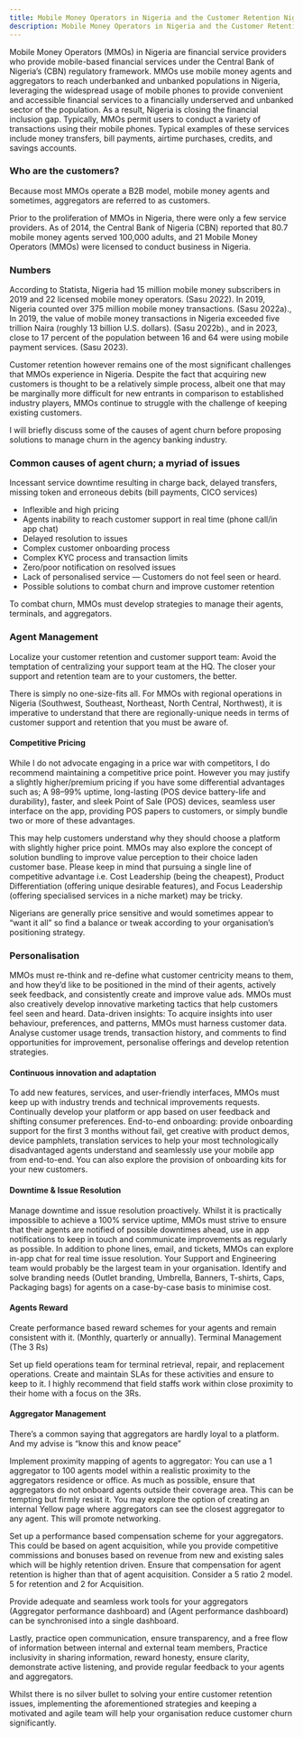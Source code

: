 ```yaml
---
title: Mobile Money Operators in Nigeria and the Customer Retention Nightmare.
description: Mobile Money Operators in Nigeria and the Customer Retention Nightmare.
---
```



Mobile Money Operators (MMOs) in Nigeria are financial service providers who provide mobile-based financial services under the Central Bank of Nigeria’s (CBN) regulatory framework. MMOs use mobile money agents and aggregators to reach underbanked and unbanked populations in Nigeria, leveraging the widespread usage of mobile phones to provide convenient and accessible financial services to a financially underserved and unbanked sector of the population. As a result, Nigeria is closing the financial inclusion gap. Typically, MMOs permit users to conduct a variety of transactions using their mobile phones. Typical examples of these services include money transfers, bill payments, airtime purchases, credits, and savings accounts.

### Who are the customers?

Because most MMOs operate a B2B model, mobile money agents and sometimes, aggregators are referred to as customers.

Prior to the proliferation of MMOs in Nigeria, there were only a few service providers. As of 2014, the Central Bank of Nigeria (CBN) reported that 80.7 mobile money agents served 100,000 adults, and 21 Mobile Money Operators (MMOs) were licensed to conduct business in Nigeria.

### Numbers

According to Statista, Nigeria had 15 million mobile money subscribers in 2019 and 22 licensed mobile money operators. (Sasu 2022). In 2019, Nigeria counted over 375 million mobile money transactions. (Sasu 2022a)., In 2019, the value of mobile money transactions in Nigeria exceeded five trillion Naira (roughly 13 billion U.S. dollars). (Sasu 2022b)., and in 2023, close to 17 percent of the population between 16 and 64 were using mobile payment services. (Sasu 2023).

Customer retention however remains one of the most significant challenges that MMOs experience in Nigeria. Despite the fact that acquiring new customers is thought to be a relatively simple process, albeit one that may be marginally more difficult for new entrants in comparison to established industry players, MMOs continue to struggle with the challenge of keeping existing customers.

I will briefly discuss some of the causes of agent churn before proposing solutions to manage churn in the agency banking industry.

### Common causes of agent churn; a myriad of issues

Incessant service downtime resulting in charge back, delayed transfers, missing token and erroneous debits (bill payments, CICO services)

- Inflexible and high pricing
- Agents inability to reach customer support in real time (phone call/in app chat)
- Delayed resolution to issues
- Complex customer onboarding process
- Complex KYC process and transaction limits
- Zero/poor notification on resolved issues
- Lack of personalised service — Customers do not feel seen or heard.
- Possible solutions to combat churn and improve customer retention

To combat churn, MMOs must develop strategies to manage their agents, terminals, and aggregators.

### Agent Management

Localize your customer retention and customer support team: Avoid the temptation of centralizing your support team at the HQ. The closer your support and retention team are to your customers, the better.

There is simply no one-size-fits all. For MMOs with regional operations in Nigeria (Southwest, Southeast, Northeast, North Central, Northwest), it is imperative to understand that there are regionally-unique needs in terms of customer support and retention that you must be aware of.

#### Competitive Pricing

While I do not advocate engaging in a price war with competitors, I do recommend maintaining a competitive price point. However you may justify a slightly higher/premium pricing if you have some differential advantages such as; A 98–99% uptime, long-lasting (POS device battery-life and durability), faster, and sleek Point of Sale (POS) devices, seamless user interface on the app, providing POS papers to customers, or simply bundle two or more of these advantages.

This may help customers understand why they should choose a platform with slightly higher price point. MMOs may also explore the concept of solution bundling to improve value perception to their choice laden customer base. Please keep in mind that pursuing a single line of competitive advantage i.e. Cost Leadership (being the cheapest), Product Differentiation (offering unique desirable features), and Focus Leadership (offering specialised services in a niche market) may be tricky.

Nigerians are generally price sensitive and would sometimes appear to “want it all” so find a balance or tweak according to your organisation’s positioning strategy.

### Personalisation

MMOs must re-think and re-define what customer centricity means to them, and how they’d like to be positioned in the mind of their agents, actively seek feedback, and consistently create and improve value ads. MMOs must also creatively develop innovative marketing tactics that help customers feel seen and heard.
Data-driven insights: To acquire insights into user behaviour, preferences, and patterns, MMOs must harness customer data. Analyse customer usage trends, transaction history, and comments to find opportunities for improvement, personalise offerings and develop retention strategies.

#### Continuous innovation and adaptation

To add new features, services, and user-friendly interfaces, MMOs must keep up with industry trends and technical improvements requests. Continually develop your platform or app based on user feedback and shifting consumer preferences.
End-to-end onboarding: provide onboarding support for the first 3 months without fail, get creative with product demos, device pamphlets, translation services to help your most technologically disadvantaged agents understand and seamlessly use your mobile app from end-to-end. You can also explore the provision of onboarding kits for your new customers.

#### Downtime & Issue Resolution

Manage downtime and issue resolution proactively. Whilst it is practically impossible to achieve a 100% service uptime, MMOs must strive to ensure that their agents are notified of possible downtimes ahead, use in app notifications to keep in touch and communicate improvements as regularly as possible. In addition to phone lines, email, and tickets, MMOs can explore in-app chat for real time issue resolution. Your Support and Engineering team would probably be the largest team in your organisation.
Identify and solve branding needs (Outlet branding, Umbrella, Banners, T-shirts, Caps, Packaging bags) for agents on a case-by-case basis to minimise cost.

#### Agents Reward

Create performance based reward schemes for your agents and remain consistent with it. (Monthly, quarterly or annually).
Terminal Management (The 3 Rs)

Set up field operations team for terminal retrieval, repair, and replacement operations. Create and maintain SLAs for these activities and ensure to keep to it. I highly recommend that field staffs work within close proximity to their home with a focus on the 3Rs.

#### Aggregator Management

There’s a common saying that aggregators are hardly loyal to a platform. And my advise is “know this and know peace”

Implement proximity mapping of agents to aggregator: You can use a 1 aggregator to 100 agents model within a realistic proximity to the aggregators residence or office. As much as possible, ensure that aggregators do not onboard agents outside their coverage area. This can be tempting but firmly resist it. You may explore the option of creating an internal Yellow page where aggregators can see the closest aggregator to any agent. This will promote networking.

Set up a performance based compensation scheme for your aggregators. This could be based on agent acquisition, while you provide competitive commissions and bonuses based on revenue from new and existing sales which will be highly retention driven. Ensure that compensation for agent retention is higher than that of agent acquisition. Consider a 5 ratio 2 model. 5 for retention and 2 for Acquisition.

Provide adequate and seamless work tools for your aggregators (Aggregator performance dashboard) and (Agent performance dashboard) can be synchronised into a single dashboard.

Lastly, practice open communication, ensure transparency, and a free flow of information between internal and external team members, Practice inclusivity in sharing information, reward honesty, ensure clarity, demonstrate active listening, and provide regular feedback to your agents and aggregators.

Whilst there is no silver bullet to solving your entire customer retention issues, implementing the aforementioned strategies and keeping a motivated and agile team will help your organisation reduce customer churn significantly.
